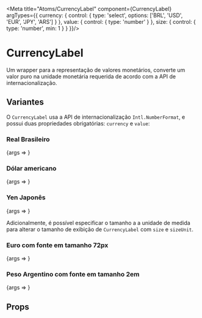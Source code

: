 
<Meta title="Atoms/CurrencyLabel" component={CurrencyLabel} argTypes={{
    currency: {
        control: {
            type: 'select',
            options: ['BRL', 'USD', 'EUR', 'JPY', 'ARS']
        }
    },
    value: {
        control: {
            type: 'number'
        }
    },
    size: {
        control: {
            type: 'number',
            min: 1
        }
    }
}}/>


<style>{`
  .flex-container {
    margin: 0 auto;
    display: flex;
    justify-content: center;
    margin: 36px;
  }
`}</style>

# CurrencyLabel

Um wrapper para a representação de valores monetários, converte um valor puro na unidade monetária requerida de acordo com a API de internacionalização.

<div className="flex-container">
    <CurrencyLabel currency="BRL" value={123.456} />
</div>

## Variantes

O `CurrencyLabel` usa a API de internacionalização `Intl.NumberFormat`, e possui duas propriedades obrigatórias: `currency` e `value`:

### Real Brasileiro
<Canvas>
    <Story name="Real Brasileiro" args={{currency: 'BRL', value: 123.456}}>
        {args => <CurrencyLabel {...args} />}
    </Story>
</Canvas>

### Dólar americano
<Canvas>
    <Story name="Dólar Americano" args={{currency: 'USD', value: 456.789}}>
        {args => <CurrencyLabel {...args} />}
    </Story>
</Canvas>

### Yen Japonês
<Canvas>
    <Story name="Yen Japonês" args={{currency: 'JPY', value: 3456.789}}>
        {args => <CurrencyLabel {...args} />}
    </Story>
</Canvas>

Adicionalmente, é possível especificar o tamanho a a unidade de medida para alterar o tamanho de exibição de `CurrencyLabel` com `size` e `sizeUnit`.

### Euro com fonte em tamanho 72px
<Canvas>
    <Story name="Euro (72px)" args={{currency: 'EUR', value: 123.456, size: 72}}>
        {args => <CurrencyLabel {...args} />}
    </Story>
</Canvas>

### Peso Argentino com fonte em tamanho 2em
<Canvas>
    <Story name="Peso Argentino (2em)" args={{currency: 'ARS', value: 123.456, size: 2, sizeUnit: 'em'}}>
        {args => <CurrencyLabel {...args} />}
    </Story>
</Canvas>

## Props

<ArgsTable of={CurrencyLabel} />
